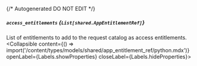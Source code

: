 {/* Autogenerated DO NOT EDIT  */}

##### `access_entitlements` *{`List[shared.AppEntitlementRef]`}*
List of entitlements to add to the request catalog as access entitlements.
<Collapsible content={() => import('/content/types/models/shared/app_entitlement_ref/python.mdx')} openLabel={Labels.showProperties} closeLabel={Labels.hideProperties}>
</Collapsible>


